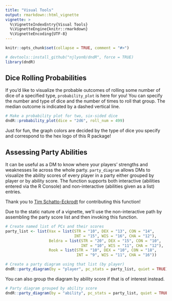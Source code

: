 ```yaml
---
title: "Visual Tools"
output: rmarkdown::html_vignette
vignette: >
  %\VignetteIndexEntry{Visual Tools}
  %\VignetteEngine{knitr::rmarkdown}
  %\VignetteEncoding{UTF-8}
---
```


```r
knitr::opts_chunk$set(collapse = TRUE, comment = "#>")
```

```r
# devtools::install_github("njlyon0/dndR", force = TRUE)
library(dndR)
```

## Dice Rolling Probabilities

If you'd like to visualize the probable outcomes of rolling some number of dice of a specified type, `probability_plot` is here for you! You can specify the number and type of dice and the number of times to roll that group. The median outcome is indicated by a dashed vertical line.

```r
# Make a probability plot for two, six-sided dice
dndR::probability_plot(dice = "2d6", roll_num = 499)
```

Just for fun, the graph colors are decided by the type of dice you specify and correspond to the hex logo of this R package!

## Assessing Party Abilities

It can be useful as a DM to know where your players' strengths and weaknesses lie across the whole party. `party_diagram` allows DMs to visualize the ability scores of every player in a party either grouped by player or by ability score. The function supports both interactive (abilities entered via the R Console) and non-interactive (abilities given as a list) entries.

Thank you to [Tim Schatto-Eckrodt](https://kudusch.de/) for contributing this function!

Due to the static nature of a vignette, we'll use the non-interactive path by assembling the party score list and then invoking this function.

```r
# Create named list of PCs and their scores
party_list <- list(Vax = list(STR = "10", DEX = "13", CON = "14", 
                              INT = "15", WIS = "16", CHA = "12"),
                   Beldra = list(STR = "20", DEX = "15", CON = "10",
                                 INT = "10", WIS = "11", CHA = "12"),
                   Rook = list(STR = "10", DEX = "10", CON = "18", 
                               INT = "9", WIS = "11", CHA = "16"))

# Create a party diagram using that list (by player)
dndR::party_diagram(by = "player", pc_stats = party_list, quiet = TRUE)
```

You can also group the diagram by ability score if that is of interest instead.

```r
# Party diagram grouped by ability score
dndR::party_diagram(by = "ability", pc_stats = party_list, quiet = TRUE)
```

